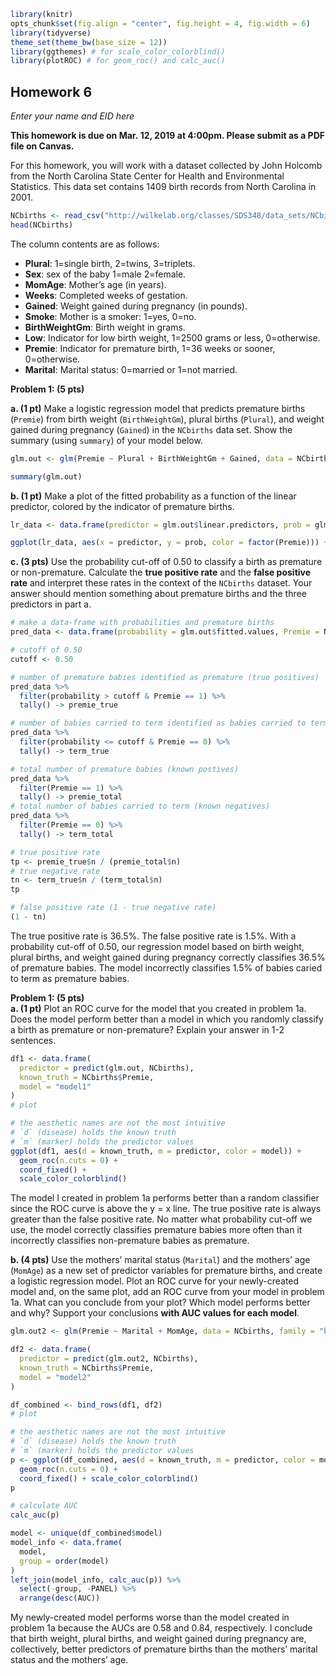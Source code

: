 ```r
library(knitr)
opts_chunk$set(fig.align = "center", fig.height = 4, fig.width = 6)
library(tidyverse)
theme_set(theme_bw(base_size = 12))
library(ggthemes) # for scale_color_colorblind()
library(plotROC) # for geom_roc() and calc_auc()
```
## Homework 6

*Enter your name and EID here*

**This homework is due on Mar. 12, 2019 at 4:00pm. Please submit as a PDF file on Canvas.**

For this homework, you will work with a dataset collected by John Holcomb from the North Carolina State Center for Health and Environmental Statistics. This data set contains 1409 birth records from North Carolina in 2001.

```r
NCbirths <- read_csv("http://wilkelab.org/classes/SDS348/data_sets/NCbirths.csv")
head(NCbirths)
```
The column contents are as follows:

+ **Plural**: 1=single birth, 2=twins, 3=triplets.
+ **Sex**: sex of the baby 1=male 2=female.
+ **MomAge**: Mother's age (in years).
+ **Weeks**: Completed weeks of gestation.
+ **Gained**: Weight gained during pregnancy (in pounds).
+ **Smoke**: Mother is a smoker: 1=yes, 0=no.
+ **BirthWeightGm**: Birth weight in grams.
+ **Low**: Indicator for low birth weight, 1=2500 grams or less, 0=otherwise.
+ **Premie**: Indicator for premature birth, 1=36 weeks or sooner, 0=otherwise.
+ **Marital**: Marital status: 0=married or 1=not married.

**Problem 1: (5 pts)** 

**a. (1 pt)** Make a logistic regression model that predicts premature births (`Premie `) from birth weight (`BirthWeightGm`), plural births (`Plural`), and weight gained during pregnancy (`Gained`) in the `NCbirths` data set. Show the summary (using `summary`) of your model below.

```r
glm.out <- glm(Premie ~ Plural + BirthWeightGm + Gained, data = NCbirths, family = "binomial")

summary(glm.out)
```

**b. (1 pt)** Make a plot of the fitted probability as a function of the linear predictor, colored by the indicator of premature births.

```r
lr_data <- data.frame(predictor = glm.out$linear.predictors, prob = glm.out$fitted.values, NCbirths)

ggplot(lr_data, aes(x = predictor, y = prob, color = factor(Premie))) + geom_point() + scale_color_colorblind()
```

**c. (3 pts)** Use the probability cut-off of 0.50 to classify a birth as premature or non-premature. Calculate the **true positive rate** and the **false positive rate** and interpret these rates in the context of the `NCbirths` dataset. Your answer should mention something about premature births and the three predictors in part a.

```r
# make a data-frame with probabilities and premature births
pred_data <- data.frame(probability = glm.out$fitted.values, Premie = NCbirths$Premie)

# cutoff of 0.50
cutoff <- 0.50

# number of premature babies identified as premature (true positives)
pred_data %>%
  filter(probability > cutoff & Premie == 1) %>%
  tally() -> premie_true

# number of babies carried to term identified as babies carried to term (true negatives)
pred_data %>%
  filter(probability <= cutoff & Premie == 0) %>%
  tally() -> term_true

# total number of premature babies (known postives)
pred_data %>%
  filter(Premie == 1) %>%
  tally() -> premie_total
# total number of babies carried to term (known negatives)
pred_data %>%
  filter(Premie == 0) %>%
  tally() -> term_total

# true positive rate
tp <- premie_true$n / (premie_total$n)
# true negative rate
tn <- term_true$n / (term_total$n)
tp

# false positive rate (1 - true negative rate)
(1 - tn)
```

The true positive rate is 36.5%. The false positive rate is 1.5%. With a probability cut-off of 0.50, our regression model based on birth weight, plural births, and weight gained during pregnancy correctly classifies 36.5% of premature babies. The model incorrectly classifies 1.5% of babies caried to term as premature babies.

**Problem 1: (5 pts)**  
**a. (1 pt)** Plot an ROC curve for the model that you created in problem 1a. Does the model perform better than a model in which you randomly classify a birth as premature or non-premature? Explain your answer in 1-2 sentences.

```r
df1 <- data.frame(
  predictor = predict(glm.out, NCbirths),
  known_truth = NCbirths$Premie,
  model = "model1"
)
# plot

# the aesthetic names are not the most intuitive
# `d` (disease) holds the known truth
# `m` (marker) holds the predictor values
ggplot(df1, aes(d = known_truth, m = predictor, color = model)) +
  geom_roc(n.cuts = 0) +
  coord_fixed() +
  scale_color_colorblind()
```

The model I created in problem 1a performs better than a random classifier since the ROC curve is above the y = x line. The true positive rate is always greater than the false positive rate. No matter what probability cut-off we use, the model correctly classifies premature babies more often than it incorrectly classifies non-premature babies as premature.

**b. (4 pts)** Use the mothers' marital status (`Marital`) and the mothers' age (`MomAge`) as a new set of predictor variables for premature births, and create a logistic regression model. Plot an ROC curve for your newly-created model and, on the same plot, add an ROC curve from your model in problem 1a. What can you conclude from your plot? Which model performs better and why? Support your conclusions **with AUC values for each model**.

```r
glm.out2 <- glm(Premie ~ Marital + MomAge, data = NCbirths, family = "binomial")

df2 <- data.frame(
  predictor = predict(glm.out2, NCbirths),
  known_truth = NCbirths$Premie,
  model = "model2"
)

df_combined <- bind_rows(df1, df2)
# plot

# the aesthetic names are not the most intuitive
# `d` (disease) holds the known truth
# `m` (marker) holds the predictor values
p <- ggplot(df_combined, aes(d = known_truth, m = predictor, color = model)) +
  geom_roc(n.cuts = 0) +
  coord_fixed() + scale_color_colorblind()
p

# calculate AUC
calc_auc(p)

model <- unique(df_combined$model)
model_info <- data.frame(
  model,
  group = order(model)
)
left_join(model_info, calc_auc(p)) %>%
  select(-group, -PANEL) %>%
  arrange(desc(AUC))
```

My newly-created model performs worse than the model created in problem 1a because the AUCs are 0.58 and 0.84, respectively. I conclude that birth weight, plural births, and weight gained during pregnancy are, collectively, better predictors of premature births than the mothers' marital status and the mothers' age.
